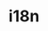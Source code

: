 ---
title: 'i18n'
description: 'Localization is important to ensure the app can be used by anyone.'
icon: 'globe'
---